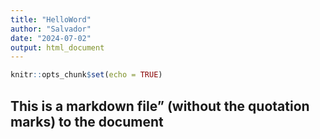 ```yaml
---
title: "HelloWord"
author: "Salvador"
date: "2024-07-02"
output: html_document
---
```


```r
knitr::opts_chunk$set(echo = TRUE)
```

## This is a markdown file" (without the quotation marks) to the document
